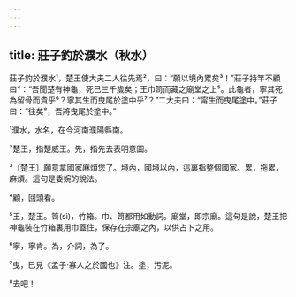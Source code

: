 ```yaml
---
---
---
```

title: 莊子釣於濮水（秋水）
---



莊子釣於濮水¹，楚王使大夫二人往先焉²，曰：“願以境內累矣³！”莊子持竿不顧曰⁴：“吾聞楚有神龜，死已三千歲矣；王巾笥而藏之廟堂之上⁵。此龜者，寧其死為留骨而貴乎⁶？寧其生而曳尾於塗中乎⁷？”二大夫曰：“甯生而曳尾塗中。”莊子曰：“往矣⁸，吾將曳尾於塗中。”

¹濮水，水名，在今河南濮陽縣南。

²楚王，指楚威王。先，指先去表明意圖。

³〔楚王〕願意拿國家麻煩您了。境內，國境以內，這裏指整個國家。累，拖累，麻煩。這句是委婉的說法。

⁴顧，回頭看。

⁵王，楚王。笥(sì)，竹箱。巾、笥都用如動詞。廟堂，即宗廟。這句是說，楚王把神龜裝在竹箱裏用巾蓋住，保存在宗廟之內，以供占卜之用。

⁶寧，寧肯。為，介詞，為了。

⁷曳，已見《孟子·寡人之於國也》注。塗，污泥。

⁸去吧！